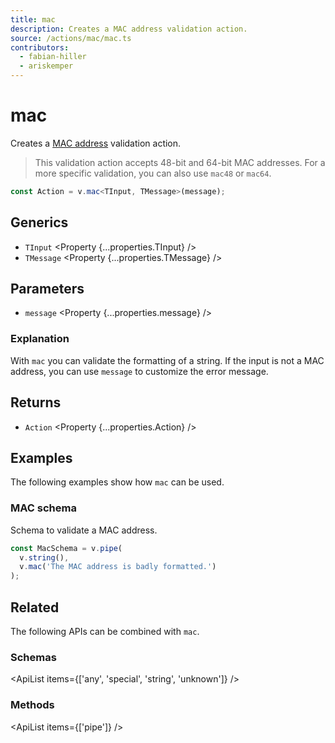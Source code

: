 ```yaml
---
title: mac
description: Creates a MAC address validation action.
source: /actions/mac/mac.ts
contributors:
  - fabian-hiller
  - ariskemper
---
```



# mac

Creates a [MAC address](https://en.wikipedia.org/wiki/MAC_address) validation action.

> This validation action accepts 48-bit and 64-bit MAC addresses. For a more specific validation, you can also use <Link href="../mac48/">`mac48`</Link> or <Link href="../mac64/">`mac64`</Link>.

```ts
const Action = v.mac<TInput, TMessage>(message);
```

## Generics

- `TInput` <Property {...properties.TInput} />
- `TMessage` <Property {...properties.TMessage} />

## Parameters

- `message` <Property {...properties.message} />

### Explanation

With `mac` you can validate the formatting of a string. If the input is not a MAC address, you can use `message` to customize the error message.

## Returns

- `Action` <Property {...properties.Action} />

## Examples

The following examples show how `mac` can be used.

### MAC schema

Schema to validate a MAC address.

```ts
const MacSchema = v.pipe(
  v.string(),
  v.mac('The MAC address is badly formatted.')
);
```

## Related

The following APIs can be combined with `mac`.

### Schemas

<ApiList items={['any', 'special', 'string', 'unknown']} />

### Methods

<ApiList items={['pipe']} />
